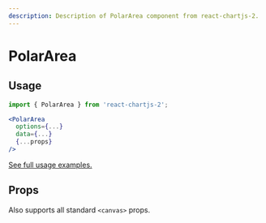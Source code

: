 ```yaml
---
description: Description of PolarArea component from react-chartjs-2.
---
```



# PolarArea

## Usage

```jsx
import { PolarArea } from 'react-chartjs-2';

<PolarArea
  options={...}
  data={...}
  {...props}
/>
```

[See full usage examples.](/tags/polar-area-chart)

## Props

Also supports all standard `<canvas>` props.

<PropsTable component='PolarArea' />

